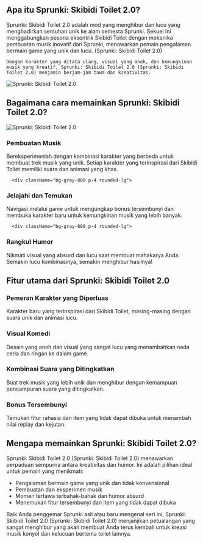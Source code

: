 ## Apa itu Sprunki: Skibidi Toilet 2.0?

<div className="flex flex-col md:flex-row items-center gap-8">
  <div className="w-full md:w-1/2 text-xl">
Sprunki: Skibidi Toilet 2.0 adalah mod yang menghibur dan lucu yang menghadirkan sentuhan unik ke alam semesta Sprunki. Sekuel ini menggabungkan pesona eksentrik Skibidi Toilet dengan mekanika pembuatan musik inovatif dari Sprunki, menawarkan pemain pengalaman bermain game yang unik dan lucu. (Sprunki: Skibidi Toilet 2.0)

    Dengan karakter yang ditata ulang, visual yang aneh, dan kemungkinan musik yang kreatif, Sprunki: Skibidi Toilet 2.0 (Sprunki: Skibidi Toilet 2.0) menjamin berjam-jam tawa dan kreativitas.
</div>
  <div className="w-full md:w-1/2 flex justify-center items-center">
<img 
      src="https://sprunkiretake.fun/games/sprunki-skibidi-toilet-2-0/game_screenshot.webp" 
      alt="Sprunki: Skibidi Toilet 2.0" 
      className="w-4/5 h-auto"
    />
</div>
</div>

## Bagaimana cara memainkan Sprunki: Skibidi Toilet 2.0?

<div className="flex flex-col md:flex-row items-center gap-8">
  <div className="w-full md:w-1/2">
<img 
      src="https://sprunkiretake.fun/games/sprunki-skibidi-toilet-2-0/game_screenshot.webp" 
      alt="Sprunki: Skibidi Toilet 2.0" 
      className="w-4/5 h-auto mx-auto"
    />
</div>
  <div className="w-full md:w-1/2">
    <div className="grid grid-cols-1 gap-4 mt-0">
      <div className="bg-gray-800 p-4 rounded-lg">
<h3 className="text-green-400 font-bold mb-2">Pembuatan Musik</h3>
        <p className="text-gray-300">
          Bereksperimenlah dengan kombinasi karakter yang berbeda untuk membuat trek musik yang unik. Setiap karakter yang terinspirasi dari Skibidi Toilet memiliki suara dan animasi yang khas.
        </p>
</div>

      <div className="bg-gray-800 p-4 rounded-lg">
<h3 className="text-green-400 font-bold mb-2">Jelajahi dan Temukan</h3>
        <p className="text-gray-300">Navigasi melalui game untuk mengungkap bonus tersembunyi dan membuka karakter baru untuk kemungkinan musik yang lebih banyak.</p>
</div>

      <div className="bg-gray-800 p-4 rounded-lg">
<h3 className="text-green-400 font-bold mb-2">Rangkul Humor</h3>
        <p className="text-gray-300">Nikmati visual yang absurd dan lucu saat membuat mahakarya Anda. Semakin lucu kombinasinya, semakin menghibur hasilnya!</p>
</div>
    </div>
  </div>
</div>

## Fitur utama dari Sprunki: Skibidi Toilet 2.0

<div className="grid grid-cols-1 md:grid-cols-2 gap-4">
  <div className="bg-gray-800 p-4 rounded-lg">
<h3 className="text-green-400 font-bold mb-2">Pemeran Karakter yang Diperluas</h3>
    <p className="text-gray-300">Karakter baru yang terinspirasi dari Skibidi Toilet, masing-masing dengan suara unik dan animasi lucu.</p>
</div>

  <div className="bg-gray-800 p-4 rounded-lg">
<h3 className="text-green-400 font-bold mb-2">Visual Komedi</h3>
    <p className="text-gray-300">Desain yang aneh dan visual yang sangat lucu yang menambahkan nada ceria dan ringan ke dalam game.</p>
</div>

  <div className="bg-gray-800 p-4 rounded-lg">
<h3 className="text-green-400 font-bold mb-2">Kombinasi Suara yang Ditingkatkan</h3>
    <p className="text-gray-300">Buat trek musik yang lebih unik dan menghibur dengan kemampuan pencampuran suara yang ditingkatkan.</p>
</div>

  <div className="bg-gray-800 p-4 rounded-lg">
<h3 className="text-green-400 font-bold mb-2">Bonus Tersembunyi</h3>
    <p className="text-gray-300">Temukan fitur rahasia dan item yang tidak dapat dibuka untuk menambah nilai replay dan kejutan.</p>
</div>
</div>

## Mengapa memainkan Sprunki: Skibidi Toilet 2.0?

Sprunki: Skibidi Toilet 2.0 (Sprunki: Skibidi Toilet 2.0) menawarkan perpaduan sempurna antara kreativitas dan humor. Ini adalah pilihan ideal untuk pemain yang menikmati:

- Pengalaman bermain game yang unik dan tidak konvensional
- Pembuatan dan eksperimen musik
- Momen tertawa terbahak-bahak dan humor absurd
- Menemukan fitur tersembunyi dan item yang tidak dapat dibuka

Baik Anda penggemar Sprunki asli atau baru mengenal seri ini, Sprunki: Skibidi Toilet 2.0 (Sprunki: Skibidi Toilet 2.0) menjanjikan petualangan yang sangat menghibur yang akan membuat Anda terus kembali untuk kreasi musik konyol dan kelucuan bertema toilet lainnya.